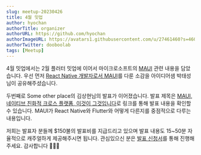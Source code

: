 ```yaml
---
slug: meetup-20230426
title: 4월 밋업
author: hyochan
authorTitle: organizer
authorURL: https://github.com/hyochan
authorImageURL: https://avatars1.githubusercontent.com/u/27461460?s=460&u=b5860875e26d33fd70fd210f4ea74f81cdf9d99b&v=4
authorTwitter: dooboolab
tags: [Meetup]
---
```



4월 밋업에서는 2월 플러터 밋업에 이어서 마이크로소프트의 [MAUI](https://learn.microsoft.com/en-us/dotnet/maui/what-is-maui?view=net-maui-7.0) 관련 내용을 담았습니다. 우선 먼저 [React Native 개발자로서 MAUI](https://www.youtube.com/watch?v=9JKgfVz_Q_4)를 다룬 소감을 아이디어샘 박태성님이 공유해주셨습니다.

두번째로 Some other place의 김상현님의 발표가 이어졌습니다. 발표 제목은 [MAUI, 네이티브 친화적 크로스 플랫폼, 이것이 그것입니다](https://www.youtube.com/watch?v=LgO6KIHc5OU)로 링크를 통해 발표 내용을 확인할 수 있습니다. MAUI가 React Native와 Flutter와 어떻게 다른지를 중점적으로 다루는 내용입니다.

저희는 발표자 분들께 $150불의 발표비를 지급드리고 있으며 발표 내용도 15~50분 자율적으로 캐주얼하게 제공해주시면 됩니다. 관심있으신 분은 [발표 신청서](https://forms.gle/x6oAt28FnepAAJtp6)를 통해 진행해주세요. 감사합니다 🙇🏻‍♂️

<AdFitMobileBanner
  unit="DAN-kjanuOssm1H2Rd7Z"
  className="adfit-middle-mobile-2023-04-26"
/>
